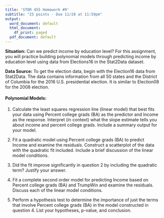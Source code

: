```yaml
---
title: 'STOR 455 Homework #9'
subtitle: "25 points - Due 11/28 at 11:59pm"
output:
  word_document: default
  html_document:
    df_print: paged
  pdf_document: default
---
```


__Situation:__ Can we predict income by education level? For this assignment, you will practice building polynomial models through predicting income by education level using data from Elections16 in the Stat2Data dataset. 
 
__Data Source:__ To get the election data, begin with the Election16 data from Stat2Data. The data contains information from all 50 states and the District of Columbia for the 2016 U.S. presidential election. It is similar to Election08 for the 2008 election. 

#### Polynomial Models: ####
1. Calculate the least squares regression line (linear model) that best fits your data using Percent college grads (BA) as the predictor and Income as the response. Interpret (in context) what the slope estimate tells you about income and percent college grads. Include a summary output for your model.

2. Fit a quadratic model using Percent college grads (BA) to predict Income and examine the residuals. Construct a scatterplot of the data with the quadratic fit included. Include a brief discussion of the linear model conditions. 

3. Did the fit improve significantly in question 2 by including the quadratic term? Justify your answer.

4. Fit a complete second order model for predicting Income based on Percent college grads (BA) and TrumpWin and examine the residuals. Discuss each of the linear model conditions. 

5. Perform a hypothesis test to determine the importance of just the terms that involve Percent college grads (BA) in the model constructed in question 4. List your hypotheses, p-value, and conclusion. 